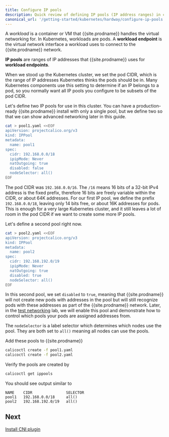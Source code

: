 ```yaml
---
title: Configure IP pools
description: Quick review of defining IP pools (IP address ranges) in clusters.
canonical_url: '/getting-started/kubernetes/hardway/configure-ip-pools'
---
```


A *workload* is a container or VM that {{site.prodname}} handles the virtual networking for. In Kubernetes, workloads are pods.
A **workload endpoint** is the virtual network interface a workload uses to connect to the {{site.prodname}} network.

**IP pools** are ranges of IP addresses that {{site.prodname}} uses for **workload endpoints**.

When we stood up the Kubernetes cluster, we set the pod CIDR, which is the range of IP addresses Kubernetes thinks
the pods should be in.  Many Kubernetes components use this setting to determine if an IP belongs to a pod, so you
normally want all IP pools you configure to be subsets of the pod CIDR.

Let's define two IP pools for use in this cluster.  You can have a production-ready {{site.prodname}} install with only a single
pool, but we define two so that we can show advanced networking later in this guide.

```bash
cat > pool1.yaml <<EOF
apiVersion: projectcalico.org/v3
kind: IPPool
metadata:
  name: pool1
spec:
  cidr: 192.168.0.0/18
  ipipMode: Never
  natOutgoing: true
  disabled: false
  nodeSelector: all()
EOF
```

The pod CIDR was `192.168.0.0/16`.  The `/16` means 16 bits of a 32-bit IPv4 address is the fixed prefix, therefore
16 bits are freely variable within the CIDR, or about 64K addresses.  For our first IP pool, we define the prefix
`192.168.0.0/18`, leaving only 14 bits free, or about 16K addresses for pods.  This is enough for a very large
Kubernetes cluster, and it still leaves a lot of room in the pod CIDR if we want to create some more IP pools.

Let's define a second pool right now.

```bash
cat > pool2.yaml <<EOF
apiVersion: projectcalico.org/v3
kind: IPPool
metadata:
  name: pool2
spec:
  cidr: 192.168.192.0/19
  ipipMode: Never
  natOutgoing: true
  disabled: true
  nodeSelector: all()
EOF
```

In this second pool, we set `disabled` to `true`, meaning that {{site.prodname}} will not create new pods with addresses in the pool
but will still recognize pods with these addresses as part of the {{site.prodname}} network. Later, in the
[test networking](/getting-started/kubernetes/hardway/test-networking) lab, we will enable this pool and demonstrate how to control which pools your pods are assigned
addresses from.

The `nodeSelector` is a label selector which determines which nodes use the pool. They are both set to `all()` meaning all
nodes can use the pools.

Add these pools to {{site.prodname}}

```bash
calicoctl create -f pool1.yaml
calicoctl create -f pool2.yaml
```

Verify the pools are created by

```bash
calicoctl get ippools
```

You should see output similar to

```
NAME    CIDR               SELECTOR
pool1   192.168.0.0/18     all()
pool2   192.168.192.0/19   all()
```

## Next

[Install CNI plugin](/getting-started/kubernetes/hardway/install-cni-plugin)
